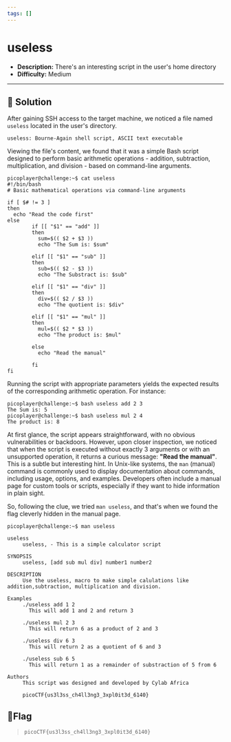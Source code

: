 ---
tags: []
---
# useless

- **Description:** There's an interesting script in the user's home directory
- **Difficulty:** Medium

---

## 🔎 Solution
After gaining SSH access to the target machine, we noticed a file named `useless` located in the user's directory. 
```
useless: Bourne-Again shell script, ASCII text executable
```

Viewing the file's content, we found that it was a simple Bash script designed to perform basic arithmetic operations - 
addition, subtraction, multiplication, and division - based on command-line arguments.
```
picoplayer@challenge:~$ cat useless 
#!/bin/bash
# Basic mathematical operations via command-line arguments

if [ $# != 3 ]
then
  echo "Read the code first"
else
        if [[ "$1" == "add" ]]
        then 
          sum=$(( $2 + $3 ))
          echo "The Sum is: $sum"  

        elif [[ "$1" == "sub" ]]
        then 
          sub=$(( $2 - $3 ))
          echo "The Substract is: $sub" 

        elif [[ "$1" == "div" ]]
        then 
          div=$(( $2 / $3 ))
          echo "The quotient is: $div" 

        elif [[ "$1" == "mul" ]]
        then
          mul=$(( $2 * $3 ))
          echo "The product is: $mul" 

        else
          echo "Read the manual"
         
        fi
fi
```

Running the script with appropriate parameters yields the expected results of the corresponding arithmetic operation. For instance:
```
picoplayer@challenge:~$ bash useless add 2 3
The Sum is: 5
picoplayer@challenge:~$ bash useless mul 2 4
The product is: 8
```

At first glance, the script appears straightforward, with no obvious vulnerabilities or backdoors. 
However, upon closer inspection, we noticed that when the script is executed without exactly 3 arguments or with an unsupported operation, 
it returns a curious message: **"Read the manual"**.
This is a subtle but interesting hint. 
In Unix-like systems, the `man` (manual) command is commonly used to display documentation about commands, including usage, options, and examples. 
Developers often include a manual page for custom tools or scripts, especially if they want to hide information in plain sight.

So, following the clue, we tried `man useless`, and that's when we found the flag cleverly hidden in the manual page.
```
picoplayer@challenge:~$ man useless 

useless
     useless, - This is a simple calculator script

SYNOPSIS
     useless, [add sub mul div] number1 number2

DESCRIPTION
     Use the useless, macro to make simple calulations like addition,subtraction, multiplication and division.

Examples
     ./useless add 1 2
       This will add 1 and 2 and return 3

     ./useless mul 2 3
       This will return 6 as a product of 2 and 3

     ./useless div 6 3
       This will return 2 as a quotient of 6 and 3

     ./useless sub 6 5
       This will return 1 as a remainder of substraction of 5 from 6

Authors
     This script was designed and developed by Cylab Africa

     picoCTF{us3l3ss_ch4ll3ng3_3xpl0it3d_6140}
```

## 🚩Flag
> `picoCTF{us3l3ss_ch4ll3ng3_3xpl0it3d_6140}`
